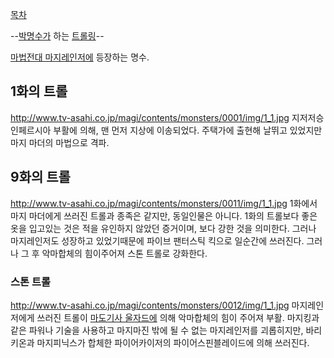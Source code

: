 [[목차]]

--[[박명수]]가 하는 [[트롤링]]--

[[마법전대 마지레인저]]에 등장하는 명수.

== 1화의 트롤 ==
http://www.tv-asahi.co.jp/magi/contents/monsters/0001/img/1_1.jpg
지저저승 인페르시아 부활에 의해, 맨 먼저 지상에 이송되었다. 주택가에 출현해 날뛰고 있었지만 마지 마더의 마법으로 격파.

== 9화의 트롤 ==
http://www.tv-asahi.co.jp/magi/contents/monsters/0011/img/1_1.jpg
1화에서 마지 마더에게 쓰러진 트롤과 종족은 같지만, 동일인물은 아니다. 1화의 트롤보다 좋은 옷을 입고있는 것은 적을 유인하지 않았던 증거이며, 보다 강한 것을 의미한다. 그러나 마지레인저도 성장하고 있었기때문에 파이브 팬터스틱 킥으로 일순간에 쓰러진다. 그러나 그 후 악마합체의 힘이주어져 스톤 트롤로 강화한다.

=== 스톤 트롤 ===
http://www.tv-asahi.co.jp/magi/contents/monsters/0012/img/1_1.jpg
마지레인저에게 쓰러진 트롤이 [[마도기사 울자드]]에 의해 악마합체의 힘이 주어져 부활. 마지킹과 같은 파워나 기술을 사용하고 마지마진 밖에 될 수 없는 마지레인저를 괴롭히지만, 바리키온과 마지피닉스가 합체한 파이어카이저의 파이어스핀블레이드에 의해 쓰러진다.
